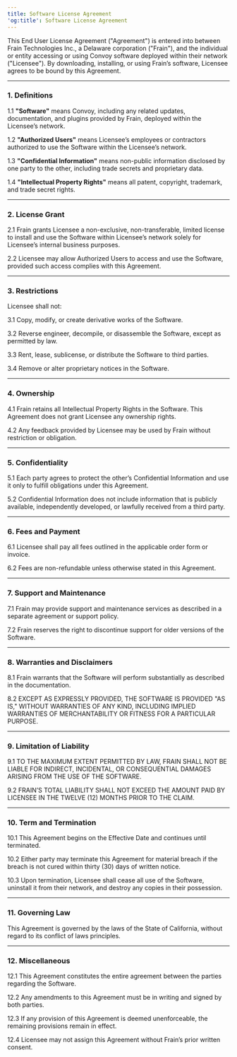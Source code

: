 ```yaml
---
title: Software License Agreement
'og:title': Software License Agreement
---
```


This End User License Agreement ("Agreement") is entered into between Frain Technologies Inc., a Delaware corporation ("Frain"), and the individual or entity accessing or using Convoy software deployed within their network ("Licensee"). By downloading, installing, or using Frain’s software, Licensee agrees to be bound by this Agreement.

---

### 1. Definitions

1.1 **"Software"** means Convoy, including any related updates, documentation, and plugins provided by Frain, deployed within the Licensee’s network.

1.2 **"Authorized Users"** means Licensee’s employees or contractors authorized to use the Software within the Licensee’s network.

1.3 **"Confidential Information"** means non-public information disclosed by one party to the other, including trade secrets and proprietary data.

1.4 **"Intellectual Property Rights"** means all patent, copyright, trademark, and trade secret rights.

---

### 2. License Grant

2.1 Frain grants Licensee a non-exclusive, non-transferable, limited license to install and use the Software within Licensee’s network solely for Licensee’s internal business purposes.

2.2 Licensee may allow Authorized Users to access and use the Software, provided such access complies with this Agreement.

---

### 3. Restrictions

Licensee shall not:

3.1 Copy, modify, or create derivative works of the Software.

3.2 Reverse engineer, decompile, or disassemble the Software, except as permitted by law.

3.3 Rent, lease, sublicense, or distribute the Software to third parties.

3.4 Remove or alter proprietary notices in the Software.

---

### 4. Ownership

4.1 Frain retains all Intellectual Property Rights in the Software. This Agreement does not grant Licensee any ownership rights.

4.2 Any feedback provided by Licensee may be used by Frain without restriction or obligation.

---

### 5. Confidentiality

5.1 Each party agrees to protect the other’s Confidential Information and use it only to fulfill obligations under this Agreement.

5.2 Confidential Information does not include information that is publicly available, independently developed, or lawfully received from a third party.

---

### 6. Fees and Payment

6.1 Licensee shall pay all fees outlined in the applicable order form or invoice.

6.2 Fees are non-refundable unless otherwise stated in this Agreement.

---

### 7. Support and Maintenance

7.1 Frain may provide support and maintenance services as described in a separate agreement or support policy.

7.2 Frain reserves the right to discontinue support for older versions of the Software.

---

### 8. Warranties and Disclaimers

8.1 Frain warrants that the Software will perform substantially as described in the documentation.

8.2 EXCEPT AS EXPRESSLY PROVIDED, THE SOFTWARE IS PROVIDED "AS IS," WITHOUT WARRANTIES OF ANY KIND, INCLUDING IMPLIED WARRANTIES OF MERCHANTABILITY OR FITNESS FOR A PARTICULAR PURPOSE.

---

### 9. Limitation of Liability

9.1 TO THE MAXIMUM EXTENT PERMITTED BY LAW, FRAIN SHALL NOT BE LIABLE FOR INDIRECT, INCIDENTAL, OR CONSEQUENTIAL DAMAGES ARISING FROM THE USE OF THE SOFTWARE.

9.2 FRAIN’S TOTAL LIABILITY SHALL NOT EXCEED THE AMOUNT PAID BY LICENSEE IN THE TWELVE (12) MONTHS PRIOR TO THE CLAIM.

---

### 10. Term and Termination

10.1 This Agreement begins on the Effective Date and continues until terminated.

10.2 Either party may terminate this Agreement for material breach if the breach is not cured within thirty (30) days of written notice.

10.3 Upon termination, Licensee shall cease all use of the Software, uninstall it from their network, and destroy any copies in their possession.

---

### 11. Governing Law

This Agreement is governed by the laws of the State of California, without regard to its conflict of laws principles.

---

### 12. Miscellaneous

12.1 This Agreement constitutes the entire agreement between the parties regarding the Software.

12.2 Any amendments to this Agreement must be in writing and signed by both parties.

12.3 If any provision of this Agreement is deemed unenforceable, the remaining provisions remain in effect.

12.4 Licensee may not assign this Agreement without Frain’s prior written consent.


